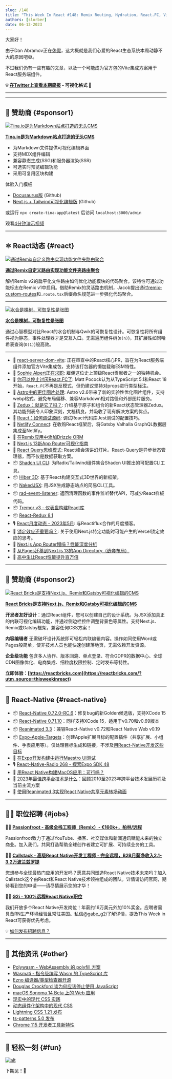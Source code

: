 ```yaml
---
slug: /148
title: "This Week In React #148: Remix Routing, Hydration, React.FC, Vite + RSC, Zedux, Astro, Tremor, Valhalla, Reanimated, Expo-Apple-Targets, XCode 15..."
authors: [slorber]
date: 06-13-2023
---
```


大家好！

由于Dan Abramov正在[休假](https://twitter.com/dan_abramov/status/1666459095979753477)，这大概就是我们心爱的React生态系统本周动静不大的原因吧😅。

不过我们仍有一些有趣的文章，以及一个可能成为官方包的Vite集成方案用于React服务端组件。

<!-- truncate -->

**💡 [在Twitter上查看本期简报](https://slo.im/thread) - 可视化格式 🎨**

---


<Support />

---

## 💸 赞助商 {#sponsor1}

[![Tina.io是为Markdown站点打造的无头CMS](/emails/issues/140/tinacms.jpg)](https://tina.io/?utm_source=newsletter&utm_term=this-week-in-react)

**[Tina.io是为Markdown站点打造的无头CMS](https://tina.io/?utm_source=newsletter&utm_term=this-week-in-react)**

- 为Markdown文件提供可视化编辑界面
- 支持MDX组件编辑
- 兼容静态生成(SSG)和服务器渲染(SSR)
- 可选实时预览编辑功能
- 采用可复用区块构建

体验入门模板

- [Docusaurus版](https://github.com/tinacms/tinasaurus) (Github)
- [Next.js + Tailwind可视化编辑版](https://github.com/tinacms/tina-cloud-starter) (Github)

或运行 `npx create-tina-app@latest` 后访问 `localhost:3000/admin`

观看[4分钟演示视频](https://www.youtube.com/watch?v=zRkeKSZjlyw)

---

## ⚛️ React动态 {#react}

[![通过Remix自定义路由实现功能文件夹路由聚合](/emails/issues/148/remix-routing.jpg)](https://www.jacobparis.com/content/remix-custom-routes)

**[通过Remix自定义路由实现功能文件夹路由聚合](https://www.jacobparis.com/content/remix-custom-routes)**

解析Remix v2的扁平化文件路由如何优化功能模块的代码聚合。该特性可通过功能标志在Remix v1中启用。借助Remix的灵活路由机制，Jacob提出通过[remix-custom-routes](https://github.com/jacobparis-insiders/remix-custom-routes)和`.route.tsx`后缀命名规范进一步强化代码聚合。

---

[![水合是棵树，可恢复性是张图](/emails/issues/148/hydration.jpg)](https://www.builder.io/blog/hydration-tree-resumability-map)

**[水合是棵树，可恢复性是张图](https://www.builder.io/blog/hydration-tree-resumability-map)**

通过心智模型对比React的水合机制与Qwik的可恢复性设计。可恢复性将所有组件视为静态，事件处理器才是交互入口。无需遍历组件树(`O(n)`)，其扩展性如同哈希表查询(`O(1)`)般高效。

---

- 👀 [react-server-dom-vite](https://twitter.com/nkSaraf98/status/1667934636297650179): 正在审查中的React核心PR，旨在为React服务端组件添加官方Vite集成包，支持该打包器的懒加载和ESM特性。
- 👤 [Sophie Alpert正在求职](https://twitter.com/sebastienlorber/status/1668562588781748224): 雇佣这位史上顶级React贡献者之一的独特机会。
- 📜 [你可以停止讨厌React.FC了](https://www.totaltypescript.com/you-can-stop-hating-react-fc): Matt Pocock认为从TypeScript 5.1和React 18开始，`React.FC`不再是反模式，但仍建议坚持对props进行类型标注。
- 📜 [Astro中的更佳图片处理](https://astro.build/blog/images/): Astro v2.6带来了新的实验性优化图片组件，支持webp格式、避免布局偏移、兼容Markdown相对路径和外部图片服务。
- 📜 [Zedux：就是它了吗？](https://omnistac.github.io/zedux/blog/zedux-is-this-the-one): 介绍基于原子和组合的新React状态管理器Zedux。其功能列表令人印象深刻，文档精良，并吸收了现有解决方案的优点。
- 📜 [React：如何调试源码](https://andreigatej.dev/blog/react-debugging-the-source-code/): 调试React代码库Jest测试的配置技巧。
- 📜 [Netlify Connect](https://twitter.com/ascorbic/status/1668586011117465600): 在收购React框架后，将Gatsby Valhalla GraphQL数据层集成至Netlify。
- 📜 [在Remix应用中添加Drizzle ORM](https://www.jacobparis.com/content/remix-drizzle)
- 📜 [Next.js 13新App Router可视化指南](https://www.builder.io/blog/next-13-app-router)
- 🔗 [React Query思维模式](https://tkdodo.eu/blog/thinking-in-react-query): React峰会演讲幻灯片。React-Query是异步状态管理器，而不仅是数据获取方案。
- 📦 [Shadcn UI CLI](https://twitter.com/shadcn/status/1666861850091458560): 为Radix/Tailwind组件集合Shadcn UI推出的可配置CLI工具。
- 📦 [Hiber 3D](https://hiberworld.com/developer): 基于React构建交互式3D世界的新框架。
- 📦 [NakedJSX](https://nakedjsx.org/): 用JSX生成静态站点的简易CLI工具。
- 📦 [rad-event-listener](https://github.com/JLarky/rad-event-listener): 返回清理函数的事件监听替代API，可减少React样板代码。
- 📦 [Tremor v3 - 仪表盘构建React库](https://twitter.com/tremorlabs/status/1666706183409860610)
- 📦 [React-Redux 8.1](https://github.com/reduxjs/react-redux/releases/tag/v8.1.0)
- 🎙️ [React月度动态 - 2023年5月](https://podcasters.spotify.com/pod/show/reactiflux/episodes/This-Month-in-React--May-2023-e25flvh): 与Reactiflux合作的月度播客。
- 🎥 [锁定效应还重要吗？](https://www.youtube.com/watch?v=rtgjFEJaFI8): 关于使用Next.js特定功能时可能产生的Vercel锁定效应的思考。
- 🎥 [Next.js App Router慢吗？性能深度分析](https://www.youtube.com/watch?v=HbUDiNlU6Yw)
- 🎥 [从Pages迁移到Next.js 13的App Directory（嵌套布局）](https://www.youtube.com/watch?v=QkntFWb_V8k)
- 🎥 [高中生让React性能提升百万倍](https://www.youtube.com/watch?v=VkezQMb1DHw)

<SubscribeFormEmbed placement="middle" />

---

## 💸 赞助商 {#sponsor2}

[![React Bricks是支持Next.js、Remix和Gatsby可视化编辑的CMS](/emails/issues/148/reactbricks.png)](https://reactbricks.com/?utm_source=thisweekinreact)

**[React Bricks是支持Next.js、Remix和Gatsby可视化编辑的CMS](https://reactbricks.com/?utm_source=thisweekinreact)**

**开发者友好设计**：通过React组件，您可以创建自己的设计系统。为JSX添加真正的内联可视化编辑功能，并通过侧边栏控件调整背景色等属性。支持Next.js、Remix或Gatsby框架，兼容任何CSS方案！

**内容编辑者** 无需破坏设计系统即可轻松内联编辑内容。操作如同使用Word或Pages般简单，使非技术人员也能快速创建落地页，无需依赖开发资源。

**企业级功能** 包含多人协作、版本回溯、单点登录、符合GDPR的数据中心、全球CDN图像优化、电商集成、细粒度权限控制、定时发布等特性。

**立即体验：[https://reactbricks.com](https://reactbricks.com/?utm_source=thisweekinreact)**

---

## 📱 React-Native {#react-native}

- 📦 [React-Native 0.72.0-RC.6](https://github.com/facebook/react-native/releases/tag/v0.72.0-rc.6)：修复bug的新Golden候选版，支持XCode 15
- 📦 [React-Native 0.71.10](https://github.com/facebook/react-native/releases/tag/v0.71.10)：同样支持XCode 15，适用于v0.70和v0.69版本
- 📦 [Reanimated 3.3](https://twitter.com/swmansion/status/1668640779923849216)：兼容React-Native v0.72和React Native Web v0.19
- 📦 [Expo-Apple-Targets](https://github.com/EvanBacon/expo-apple-targets)：创建Apple扩展目标的配置插件（共享扩展、小组件、手表应用等）。仅处理目标生成和链接，不涉及[用React-Native开发这些目标](https://twitter.com/Baconbrix/status/1668001651922223104)
- 📜 [在Expo开发构建中运行Maestro UI测试](https://blog.mobile.dev/running-maestro-ui-tests-in-an-expo-development-builds-1ca443ab2a30)
- 🎙️ [React-Native-Radio 268 - 探索Expo SDK 48](https://reactnativeradio.com/episodes/rnr-268-embarking-on-expo-sdk-48)
- 🎥 [用React Native构建MacOS应用：可行吗？](https://www.youtube.com/watch?v=xkYy_6kje9E)
- 🎥 [2023年最佳跨平台技术是什么](https://www.youtube.com/watch?v=lYfgGgJgHB0)：回顾2010至2023年跨平台技术发展历程及当前主流方案
- 🎥 [使用Reanimated 3实现React Native共享元素转场动画](https://www.youtube.com/watch?v=tsleLxbvxe0)

---

## 🧑‍💻 职位招聘 {#jobs}

🧑‍💼 [**Passionfroot - 高级全栈工程师（Remix）- €160k+，柏林/远程**](https://passionfroot.recruitee.com/o/senior-fullstack-engineer)

Passionfroot致力于通过YouTube、播客、社交媒体和新闻通讯赋能未来的独立商业。加入我们，共同打造帮助全球创作者建立可扩展、可持续业务的工具。

🧑‍💼 [**Callstack - 高级React Native开发工程师 - 完全远程，B2B月薪净收入2.1-3.2万波兰兹罗提**](https://www.callstack.com/senior-react-native-developer)

您想参与全球最热门应用的开发吗？愿意共同塑造React Native技术未来吗？加入Callstack这个由React和React Native技术领袖组成的团队。详情请访问官网，期待看到您的申请——请尽情展示您的才华！

🧑‍💼 [**G2i - 100%远程React Native职位**](https://twitter.com/gabe_g2i/status/1563204813881425926?s=20&t=ArRLC77BpRwXXCdx8fnUqw)

我们开放多个React Native开发岗位！年薪约16万美元外加10%奖金。应聘者需具备RN生产环境经验且常驻美国。私信[@gabe_g2i](https://twitter.com/gabe_g2i)了解详情，提及This Week in React可获得优先考虑。

💡 [如何发布招聘信息？](https://thisweekinreact.com/sponsor)

---

## 🔀 其他资讯 {#other}

- [Polywasm - WebAssembly 的 polyfill 方案](https://github.com/evanw/polywasm)
- [Wasmati - 指令级编写 Wasm 的 TypeScript 库](https://www.zksecurity.xyz/blog/posts/wasmati/)
- [Ezno 编译器/类型检查器开源](https://github.com/kaleidawave/ezno/discussions/21)
- [Douglas Crockford 谈为何应该停止使用 JavaScript](https://www.youtube.com/watch?v=lc5Np9OqDHU)
- [macOS Sonoma 14 Beta 上的 Web 应用](https://blog.tomayac.com/2023/06/07/web-apps-on-macos-sonoma-14-beta/)
- [现实中的现代 CSS 实践](https://chriscoyier.net/2023/06/06/modern-css-in-real-life/)
- [动态组件化架构中的现代 CSS](https://moderncss.dev/modern-css-for-dynamic-component-based-architecture/)
- [Lightning CSS 1.21 发布](https://twitter.com/devongovett/status/1666476856990908416)
- [ts-patterns 5.0 发布](https://github.com/gvergnaud/ts-pattern/releases/tag/v5.0.0)
- [Chrome 115 开发者工具新特性](https://developer.chrome.com/blog/new-in-devtools-115/)

---

## 🤭 轻松一刻 {#fun}

[![alt](/emails/issues/148/meme.jpg)](https://twitter.com/adamwathan/status/1666939669311901696)

下期见！👋